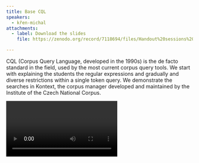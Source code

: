 ```yaml
---
title: Base CQL
speakers:
  - křen-michal
attachments:
  - label: Download the slides
    file: https://zenodo.org/record/7118694/files/Handout%20sessions%201.4%20and%202.2%20-%20CQL%20cheat%20sheet.pdf

---
```

CQL (Corpus Query Language, developed in the 1990s) is the de facto standard in the field, used by the most current corpus query tools. We start with explaining the students the regular expressions and gradually and diverse restrictions within a single token query. We demonstrate the searches in Kontext, the corpus manager developed and maintained by the Institute of the Czech National Corpus.

<Video provider="youtube" id="https://www.youtube.com/embed/4WX4tD7-eTA" caption="Session 4 - Base CQL" />
<Speakers>
  <Speaker speaker="křen-michal">

  </Speaker>
</Speakers>